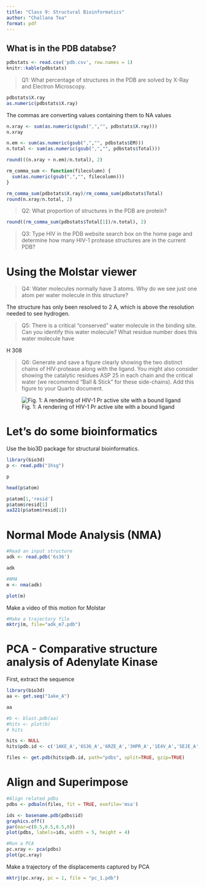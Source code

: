 ```yaml
---
title: "Class 9: Structural Bioinformatics"
author: "Challana Tea"
format: pdf
---
```


## What is in the PDB databse?

```r
pdbstats <- read.csv('pdb.csv', row.names = 1)
knitr::kable(pdbstats)
```

> Q1: What percentage of structures in the PDB are solved by X-Ray and Electron Microscopy.

```r
pdbstats$X.ray
as.numeric(pdbstats$X.ray)
```

The commas are converting values containing them to NA values

```r
n.xray <- sum(as.numeric(gsub(",","", pdbstats$X.ray)))
n.xray
```

```r
n.em <- sum(as.numeric(gsub(",","", pdbstats$EM)))
n.total <- sum(as.numeric(gsub(",","", pdbstats$Total)))

round(((n.xray + n.em)/n.total), 2)
```

```r
rm_comma_sum <- function(filecolumn) {
  sum(as.numeric(gsub(",","", filecolumn)))
}
```

```r
rm_comma_sum(pdbstats$X.ray)/rm_comma_sum(pdbstats$Total)
round(n.xray/n.total, 2)
```

> Q2: What proportion of structures in the PDB are protein?

```r
round((rm_comma_sum(pdbstats$Total[1])/n.total), 2)
```

> Q3: Type HIV in the PDB website search box on the home page and determine how many HIV-1 protease structures are in the current PDB?

# Using the Molstar viewer

> Q4: Water molecules normally have 3 atoms. Why do we see just one atom per water molecule in this structure?

The structure has only been resolved to 2 A, which is above the resolution needed to see hydrogen.

> Q5: There is a critical "conserved" water molecule in the binding site. Can you identify this water molecule? What residue number does this water molecule have

H 308

> Q6: Generate and save a figure clearly showing the two distinct chains of HIV-protease along with the ligand. You might also consider showing the catalytic residues ASP 25 in each chain and the critical water (we recommend "Ball & Stick" for these side-chains). Add this figure to your Quarto document.

![Fig. 1: A rendering of HIV-1 Pr active site with a bound ligand](1HSG-1.png){fig-align="center"}

# Let's do some bioinformatics

Use the bio3D package for structural bioinformatics.

```r
library(bio3d)
p <- read.pdb("1hsg")
```
```r
p
```
```r
head(p$atom)
```
```r
p$atom[1,'resid']
p$atom$resid[1]
aa321(p$atom$resid[1])
```

# Normal Mode Analysis (NMA)
```r
#Read an input structure
adk <- read.pdb('6s36')
```
```r
adk
```
```r
#NMA
m <- nma(adk)
```
```r
plot(m)
```

Make a video of this motion for Molstar
```r
#Make a trajectory file
mktrj(m, file="adk_m7.pdb")
```

# PCA - Comparative structure analysis of Adenylate Kinase

First, extract the sequence
```r
library(bio3d)
aa <- get.seq("1ake_A")
```
```r
aa
```
```r
#b <- blast.pdb(aa)
#hits <- plot(b)
# hits
```

```r
hits <- NULL
hits$pdb.id <- c('1AKE_A','6S36_A','6RZE_A','3HPR_A','1E4V_A','5EJE_A','1E4Y_A','3X2S_A','6HAP_A','6HAM_A','4K46_A','3GMT_A','4PZL_A')
```

```r
files <- get.pdb(hits$pdb.id, path="pdbs", split=TRUE, gzip=TRUE)
```
# Align and Superimpose

```r
#Align related pdbs
pdbs <- pdbaln(files, fit = TRUE, exefile='msa')
```
```r
ids <- basename.pdb(pdbs$id)
graphics.off()
par(mar=c(0.5,0.5,0.5,0))
plot(pdbs, labels=ids, width = 5, height = 4)
```


```r
#Run a PCA
pc.xray <- pca(pdbs)
plot(pc.xray)
```
Make a trajectory of the displacements captured by PCA
```r
mktrj(pc.xray, pc = 1, file = "pc_1.pdb")
```

